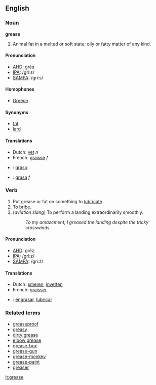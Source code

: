 ==English==

===Noun===
'''grease'''  {{uncountable}}
# Animal fat in a melted or soft state; oily or fatty matter of any kind.

====Pronunciation====
*[[w:AHD|AHD]]: grēs
*[[w:IPA|IPA]]: /griːs/
*[[w:SAMPA|SAMPA]]: /gri:s/

====Homophones====
*[[Greece]]

====Synonyms====
*[[fat]]
*[[lard]]

====Translations====
*Dutch: [[vet]] ''n''
*French: [[graisse]] ''f''
* {{io}} : [[graso]]
* {{es}} : [[grasa]] ''f''

===Verb===
{{en-infl-reg-vowel|greas|e}}
# Put grease or fat on something to [[lubricate]].
# To [[bribe]].
# (''aviation slang'') To perform a landing extraordinarily smoothly.
#: ''To my amazement, I greased the landing despite the tricky crosswinds.''

====Pronunciation====
*[[w:AHD|AHD]]: grēz
*[[w:IPA|IPA]]: /griːz/
*[[w:SAMPA|SAMPA]]: /gri:z/

====Translations====
*Dutch: [[smeren]], [[invetten]]
*French: [[graisser]]
* {{es}}: [[engrasar]], [[lubricar]]

===Related terms===
*[[greaseproof]]
*[[greasy]]
*[[dirty grease]]
*[[elbow grease]]
*[[grease-box]] <!-- A holder on a wheel or axle for grease as a lubricant.-->
*[[grease-gun]] <!-- A syringe for injecting grease or oil into machinery. -->
*[[grease-monkey]] <!-- A mechanic, especially a car mechanic.-->
*[[grease-paint]] <!-- A paste used to paint the face, theatrical make-up.-->
*[[greaser]] <!-- One who greases.  A member of a 60's gang associated with rock and roll music, greased hair and leather jackets.-->

[[it:grease]]